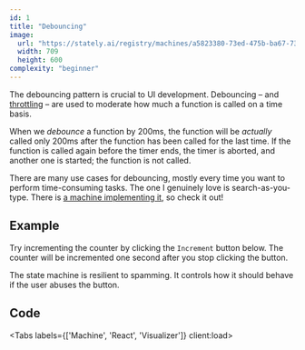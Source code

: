 ```yaml
---
id: 1
title: "Debouncing"
image:
  url: "https://stately.ai/registry/machines/a5823380-73ed-475b-ba67-73c09f421074.light.png"
  width: 709
  height: 600
complexity: "beginner"
---
```



The debouncing pattern is crucial to UI development.
Debouncing – and [throttling](/throttling/) – are used to moderate
how much a function is called on a time basis.

When we *debounce* a function by 200ms, the function will be *actually* called only 200ms
after the function has been called for the last time.
If the function is called again before the timer ends,
the timer is aborted, and another one is started; the function is not called.

There are many use cases for debouncing, mostly every time you want to perform time-consuming tasks.
The one I genuinely love is search-as-you-type. There is [a machine implementing it](/search-as-you-type/),
so check it out!

## Example

Try incrementing the counter by clicking the `Increment` button below.
The counter will be incremented one second after you stop clicking the button.

The state machine is resilient to spamming. It controls how it should behave if the user abuses the button.

<DemoEntrypoint client:load />

## Code

<Tabs labels={['Machine', 'React', 'Visualizer']} client:load>
  <Fragment slot="1">
    <DemoMachineCode />
  </Fragment>

  <Fragment slot="2">
    <DemoReactCode />
  </Fragment>

  <Fragment slot="3">
    <StatelyVisualizer src="https://stately.ai/registry/editor/embed/ffb84170-4403-4304-889d-3eefadc0465b?mode=Design&machineId=a5823380-73ed-475b-ba67-73c09f421074" />
  </Fragment>
</Tabs>
